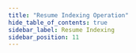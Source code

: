 ```yaml
---
title: "Resume Indexing Operation"
hide_table_of_contents: true
sidebar_label: Resume Indexing
sidebar_position: 11
---
```





<LanguageSwitcher supportedLanguages={supportedLanguages} />

<LanguageContent language="csharp">
   <StartIndexingCsharp />
</LanguageContent>

<LanguageContent language="java">
   <StartIndexingJava />
</LanguageContent>

<LanguageContent language="python">
   <StartIndexingPython />
</LanguageContent>

<LanguageContent language="php">
   <StartIndexingPhp />
</LanguageContent>

<LanguageContent language="nodejs">
   <StartIndexingNodejs />
</LanguageContent>


<!---
### Indexes
- [What are Indexes](../../../../indexes/what-are-indexes)
- [Creating and Deploying Indexes](../../../../indexes/creating-and-deploying)
- [Index Administration](../../../../indexes/index-administration)

### Operations
- [How to Disable Index](../../../../client-api/operations/maintenance/indexes/disable-index)
- [How to Pause Index Until Restart](../../../../client-api/operations/maintenance/indexes/stop-index)

### Studio
- [Resume index from Studio](../../../../studio/database/indexes/indexes-list-view#indexes-list-view---actions)
- [Resume indexing from Studio](../../../../studio/database/databases-list-view#more-actions)


-->